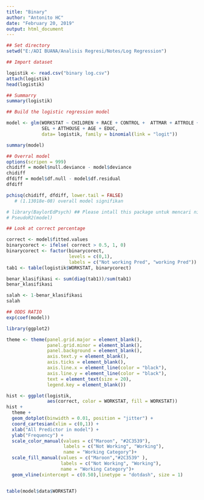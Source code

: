 ---
title: "Binary"
author: "Antonito HC"
date: "February 20, 2019"
output: html_document
---


```{r}
## Set directory
setwd("E:/ADI BUANA/Analisis Regresi/Notes/Log Regression")

## Import dataset

logistik <- read.csv("binary log.csv")
attach(logistik)
head(logistik)

## Summarry 
summary(logistik)

## Build the logistic regression model

model <- glm(WORKSTAT ~ CHILDREN + RACE + CONTROL +  ATTMAR + ATTROLE +
             SEL + ATTHOUSE + AGE + EDUC,
             data= logistik, family = binomial(link = "logit"))

summary(model)

## Overral model
options(scripen = 999)
chidiff = model$null.deviance - model$deviance
chidiff
dfdiff = model$df.null - model$df.residual
dfdiff

pchisq(chidiff, dfdiff, lower.tail = FALSE)
   # (1.13018e-08) overall model signifikan

# library(BaylorEdPsych) ## Please intall this package untuk mencari nilai Nagelkerke
# PseudoR2(model)

## Look at correct percentage

correct <- model$fitted.values
binarycorect <- ifelse( correct > 0.5, 1, 0)
binarycorect <- factor(binarycorect,
                       levels = c(0,1),
                       labels = c("Not working Pred", "working Pred"))
tab1 <- table(logistik$WORKSTAT, binarycorect)

benar_klasifikasi <- sum(diag(tab1))/sum(tab1)
benar_klasifikasi

salah <- 1-benar_klasifikasi
salah

## ODDS RATIO
exp(coef(model))

library(ggplot2)

theme <- theme(panel.grid.major = element_blank(),
               panel.grid.minor = element_blank(),
               panel.background = element_blank(),
               axis.text.y = element_blank(),
               axis.ticks = element_blank(),
               axis.line.x = element_line(color = "black"),
               axis.line.y = element_line(color = "black"),
               text = element_text(size = 20),
               legend.key = element_blank())

hist <- ggplot(logistik,
               aes(correct, color = WORKSTAT, fill = WORKSTAT))
hist +
  theme +
  geom_dotplot(binwidth = 0.01, position = "jitter") +
  coord_cartesian(xlim = c(0,1)) +
  xlab("All Predictor in model") +
  ylab("Frequency") +
  scale_color_manual(values = c("Maroon", "#2C3539"),
                     labels = c("Not Working", "Working"),
                     name = "Working Category")+
  scale_fill_manual(values = c("Maroon","#2C3539" ),
                    labels = c("Not Working", "Working"),
                    name = "Working Category")+
  geom_vline(xintercept = c(0.50),linetype = "dotdash", size = 1)


table(model$data$WORKSTAT)

```

